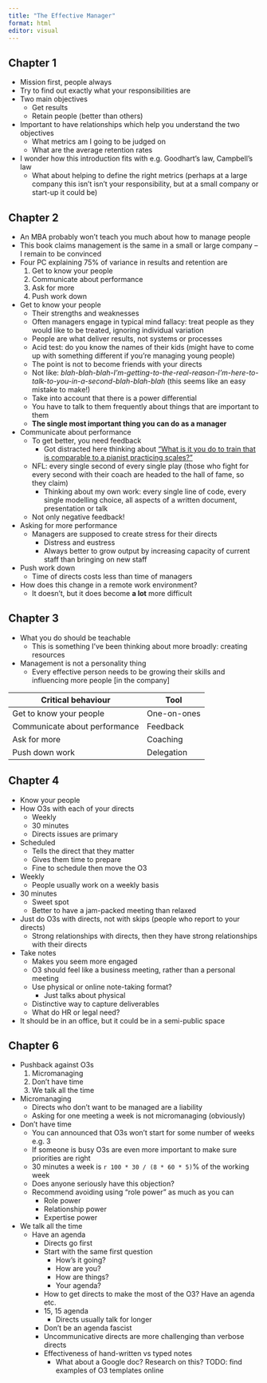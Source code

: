 ```yaml
---
title: "The Effective Manager"
format: html
editor: visual
---
```


## Chapter 1

* Mission first, people always
* Try to find out exactly what your responsibilities are
* Two main objectives
  * Get results
  * Retain people (better than others)
* Important to have relationships which help you understand the two objectives
  * What metrics am I going to be judged on
  * What are the average retention rates
* I wonder how this introduction fits with e.g. Goodhart's law, Campbell's law
  * What about helping to define the right metrics (perhaps at a large company this isn't isn't your responsibility, but at a small company or start-up it could be)

## Chapter 2

* An MBA probably won't teach you much about how to manage people
* This book claims management is the same in a small or large company -- I remain to be convinced
* Four PC explaining 75% of variance in results and retention are
  1. Get to know your people
  2. Communicate about performance
  3. Ask for more
  4. Push work down
* Get to know your people
  * Their strengths and weaknesses
  * Often managers engage in typical mind fallacy: treat people as they would like to be treated, ignoring individual variation
  * People are what deliver results, not systems or processes
  * Acid test: do you know the names of their kids (might have to come up with something different if you're managing young people)
  * The point is not to become friends with your directs
  * Not like: *blah-blah-blah-I'm-getting-to-the-real-reason-I'm-here-to-talk-to-you-in-a-second-blah-blah-blah* (this seems like an easy mistake to make!)
  * Take into account that there is a power differential
  * You have to talk to them frequently about things that are important to them
  * **The single most important thing you can do as a manager**
* Communicate about performance
  * To get better, you need feedback
    * Got distracted here thinking about ["What is it you do to train that is comparable to a pianist practicing scales?"](https://marginalrevolution.com/marginalrevolution/2019/07/how-i-practice-at-what-i-do.html)
  * NFL: every single second of every single play (those who fight for every second with their coach are headed to the hall of fame, so they claim)
    * Thinking about my own work: every single line of code, every single modelling choice, all aspects of a written document, presentation or talk
  * Not only negative feedback!
* Asking for more performance
  * Managers are supposed to create stress for their directs
    * Distress and eustress
    * Always better to grow output by increasing capacity of current staff than bringing on new staff
* Push work down
  * Time of directs costs less than time of managers
* How does this change in a remote work environment?
  * It doesn't, but it does become **a lot** more difficult
  
## Chapter 3

* What you do should be teachable
  * This is something I've been thinking about more broadly: creating resources
* Management is not a personality thing 
  * Every effective person needs to be growing their skills and influencing more people [in the company]

| Critical behaviour | Tool |
|--------------------|------|
| Get to know your people | One-on-ones |
| Communicate about performance | Feedback |
| Ask for more | Coaching |
| Push down work | Delegation |

## Chapter 4

* Know your people
* How O3s with each of your directs
  * Weekly
  * 30 minutes
  * Directs issues are primary
* Scheduled
  * Tells the direct that they matter
  * Gives them time to prepare
  * Fine to schedule then move the O3
* Weekly
  * People usually work on a weekly basis
* 30 minutes
  * Sweet spot
  * Better to have a jam-packed meeting than relaxed
* Just do O3s with directs, not with skips (people who report to your directs)
  * Strong relationships with directs, then they have strong relationships with their directs
* Take notes
  * Makes you seem more engaged
  * O3 should feel like a business meeting, rather than a personal meeting
  * Use physical or online note-taking format?   
    * Just talks about physical
  * Distinctive way to capture deliverables
  * What do HR or legal need?
* It should be in an office, but it could be in a semi-public space

## Chapter 6

* Pushback against O3s
  1. Micromanaging
  2. Don't have time
  3. We talk all the time
* Micromanaging
  * Directs who don't want to be managed are a liability
  * Asking for one meeting a week is not micromanaging (obviously)
* Don't have time
  * You can announced that O3s won't start for some number of weeks e.g. 3
  * If someone is busy O3s are even more important to make sure priorities are right
  * 30 minutes a week is `r 100 * 30 / (8 * 60 * 5)`% of the working week
  * Does anyone seriously have this objection?
  * Recommend avoiding using "role power" as much as you can
    * Role power
    * Relationship power
    * Expertise power
* We talk all the time
  * Have an agenda
    * Directs go first
    * Start with the same first question
      * How's it going?
      * How are you?
      * How are things?
      * Your agenda?
    * How to get directs to make the most of the O3? Have an agenda etc.
    * 15, 15 agenda
      * Directs usually talk for longer
    * Don't be an agenda fascist
    * Uncommunicative directs are more challenging than verbose directs
    * Effectiveness of hand-written vs typed notes
      * What about a Google doc? Research on this? TODO: find examples of O3 templates online
